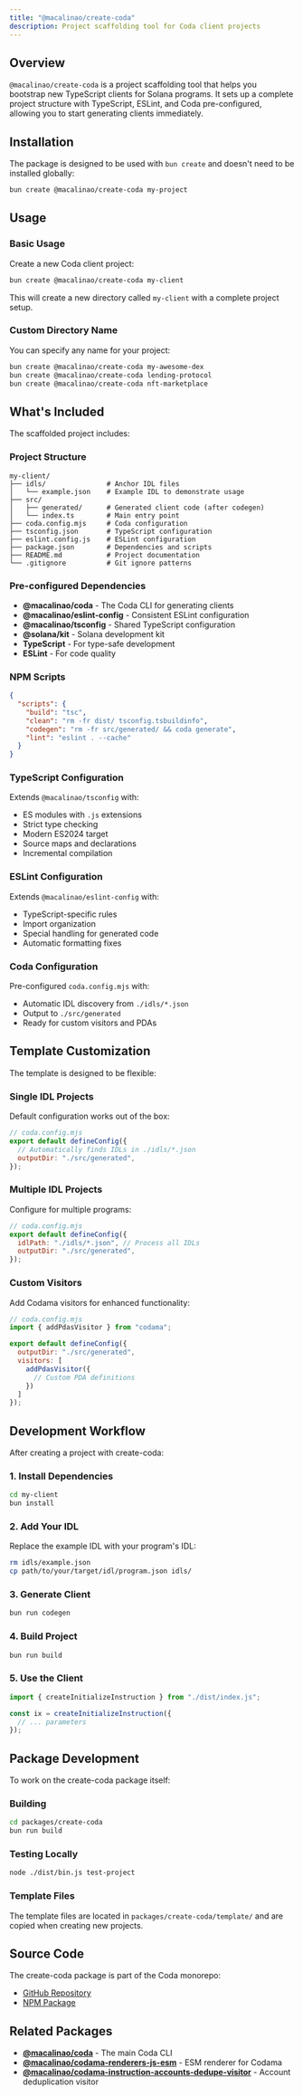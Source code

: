 ```yaml
---
title: "@macalinao/create-coda"
description: Project scaffolding tool for Coda client projects
---
```


## Overview

`@macalinao/create-coda` is a project scaffolding tool that helps you bootstrap new TypeScript clients for Solana programs. It sets up a complete project structure with TypeScript, ESLint, and Coda pre-configured, allowing you to start generating clients immediately.

## Installation

The package is designed to be used with `bun create` and doesn't need to be installed globally:

```bash
bun create @macalinao/create-coda my-project
```

## Usage

### Basic Usage

Create a new Coda client project:

```bash
bun create @macalinao/create-coda my-client
```

This will create a new directory called `my-client` with a complete project setup.

### Custom Directory Name

You can specify any name for your project:

```bash
bun create @macalinao/create-coda my-awesome-dex
bun create @macalinao/create-coda lending-protocol
bun create @macalinao/create-coda nft-marketplace
```

## What's Included

The scaffolded project includes:

### Project Structure

```
my-client/
├── idls/               # Anchor IDL files
│   └── example.json    # Example IDL to demonstrate usage
├── src/
│   ├── generated/      # Generated client code (after codegen)
│   └── index.ts        # Main entry point
├── coda.config.mjs     # Coda configuration
├── tsconfig.json       # TypeScript configuration
├── eslint.config.js    # ESLint configuration
├── package.json        # Dependencies and scripts
├── README.md           # Project documentation
└── .gitignore          # Git ignore patterns
```

### Pre-configured Dependencies

- **@macalinao/coda** - The Coda CLI for generating clients
- **@macalinao/eslint-config** - Consistent ESLint configuration
- **@macalinao/tsconfig** - Shared TypeScript configuration
- **@solana/kit** - Solana development kit
- **TypeScript** - For type-safe development
- **ESLint** - For code quality

### NPM Scripts

```json
{
  "scripts": {
    "build": "tsc",
    "clean": "rm -fr dist/ tsconfig.tsbuildinfo",
    "codegen": "rm -fr src/generated/ && coda generate",
    "lint": "eslint . --cache"
  }
}
```

### TypeScript Configuration

Extends `@macalinao/tsconfig` with:
- ES modules with `.js` extensions
- Strict type checking
- Modern ES2024 target
- Source maps and declarations
- Incremental compilation

### ESLint Configuration

Extends `@macalinao/eslint-config` with:
- TypeScript-specific rules
- Import organization
- Special handling for generated code
- Automatic formatting fixes

### Coda Configuration

Pre-configured `coda.config.mjs` with:
- Automatic IDL discovery from `./idls/*.json`
- Output to `./src/generated`
- Ready for custom visitors and PDAs

## Template Customization

The template is designed to be flexible:

### Single IDL Projects

Default configuration works out of the box:

```javascript
// coda.config.mjs
export default defineConfig({
  // Automatically finds IDLs in ./idls/*.json
  outputDir: "./src/generated",
});
```

### Multiple IDL Projects

Configure for multiple programs:

```javascript
// coda.config.mjs
export default defineConfig({
  idlPath: "./idls/*.json", // Process all IDLs
  outputDir: "./src/generated",
});
```

### Custom Visitors

Add Codama visitors for enhanced functionality:

```javascript
// coda.config.mjs
import { addPdasVisitor } from "codama";

export default defineConfig({
  outputDir: "./src/generated",
  visitors: [
    addPdasVisitor({
      // Custom PDA definitions
    })
  ]
});
```

## Development Workflow

After creating a project with create-coda:

### 1. Install Dependencies

```bash
cd my-client
bun install
```

### 2. Add Your IDL

Replace the example IDL with your program's IDL:

```bash
rm idls/example.json
cp path/to/your/target/idl/program.json idls/
```

### 3. Generate Client

```bash
bun run codegen
```

### 4. Build Project

```bash
bun run build
```

### 5. Use the Client

```typescript
import { createInitializeInstruction } from "./dist/index.js";

const ix = createInitializeInstruction({
  // ... parameters
});
```

## Package Development

To work on the create-coda package itself:

### Building

```bash
cd packages/create-coda
bun run build
```

### Testing Locally

```bash
node ./dist/bin.js test-project
```

### Template Files

The template files are located in `packages/create-coda/template/` and are copied when creating new projects.

## Source Code

The create-coda package is part of the Coda monorepo:

- [GitHub Repository](https://github.com/macalinao/coda/tree/master/packages/create-coda)
- [NPM Package](https://www.npmjs.com/package/@macalinao/create-coda)

## Related Packages

- [**@macalinao/coda**](/docs/packages/coda) - The main Coda CLI
- [**@macalinao/codama-renderers-js-esm**](/docs/packages/codama-renderers-js-esm) - ESM renderer for Codama
- [**@macalinao/codama-instruction-accounts-dedupe-visitor**](/docs/packages/codama-instruction-accounts-dedupe-visitor) - Account deduplication visitor